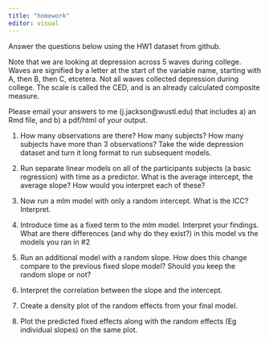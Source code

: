 ```yaml
---
title: "homework"
editor: visual
---
```


Answer the questions below using the HW1 dataset from github.

Note that we are looking at depression across 5 waves during college. Waves are signified by a letter at the start of the variable name, starting with A, then B, then C, etcetera. Not all waves collected depression during college. The scale is called the CED, and is an already calculated composite measure. 

Please email your answers to me (j.jackson@wustl.edu) that includes a) an Rmd file, and b) a pdf/html of your output.



1. How many observations are there? How many subjects? How many subjects have more than 3 observations? Take the wide depression dataset and turn it long format to run subsequent models. 

2. Run separate linear models on all of the participants subjects (a basic regression) with time as a predictor. What is the average intercept, the average slope? How would you interpret each of these?

3. Now run a mlm model with only a random intercept. What is the ICC? Interpret.

4. Introduce time as a fixed term to the mlm model. Interpret your findings.
What are there differences (and why do they exist?) in this model vs the models you ran in #2

5. Run an additional model with a random slope. How does this change compare to the previous fixed slope model? Should you keep the random slope or not?

6. Interpret the correlation between the slope and the intercept.

7. Create a density plot of the random effects from your final model.

8. Plot the predicted fixed effects along with the random effects (Eg individual slopes) on the same plot.

